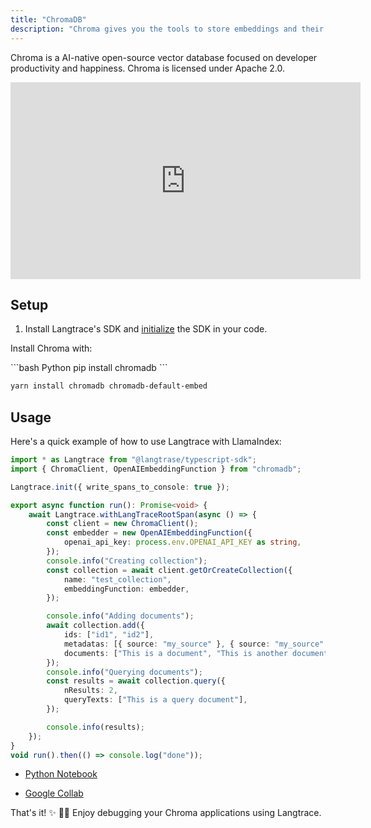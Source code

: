 ```yaml
---
title: "ChromaDB"
description: "Chroma gives you the tools to store embeddings and their metadata."
---
```


Chroma is a AI-native open-source vector database focused on developer productivity and happiness. Chroma is licensed under Apache 2.0.

<iframe
	width="560"
	height="315"
	src="https://www.youtube.com/embed/DFgngVQ3hUM?si=Jr2LhsTAY7bR4Uh1"
	title="YouTube video player"
	frameBorder="0"
	allow="accelerometer; autoplay; clipboard-write; encrypted-media; gyroscope; picture-in-picture; web-share"
	referrerPolicy="strict-origin-when-cross-origin"
	allowFullScreen
></iframe>

## Setup

1. Install Langtrace's SDK and [initialize](/quickstart) the SDK in your code.

Install Chroma with:

<CodeGroup>
```bash Python
pip install chromadb
```

```bash Typescript
yarn install chromadb chromadb-default-embed
```

</CodeGroup>

## Usage

Here's a quick example of how to use Langtrace with LlamaIndex:

```typescript Typescript SDK
import * as Langtrace from "@langtrase/typescript-sdk";
import { ChromaClient, OpenAIEmbeddingFunction } from "chromadb";

Langtrace.init({ write_spans_to_console: true });

export async function run(): Promise<void> {
	await Langtrace.withLangTraceRootSpan(async () => {
		const client = new ChromaClient();
		const embedder = new OpenAIEmbeddingFunction({
			openai_api_key: process.env.OPENAI_API_KEY as string,
		});
		console.info("Creating collection");
		const collection = await client.getOrCreateCollection({
			name: "test_collection",
			embeddingFunction: embedder,
		});

		console.info("Adding documents");
		await collection.add({
			ids: ["id1", "id2"],
			metadatas: [{ source: "my_source" }, { source: "my_source" }],
			documents: ["This is a document", "This is another document"],
		});
		console.info("Querying documents");
		const results = await collection.query({
			nResults: 2,
			queryTexts: ["This is a query document"],
		});

		console.info(results);
	});
}
void run().then(() => console.log("done"));
```

- [Python Notebook](https://github.com/Scale3-Labs/langtrace-docs/blob/main/langtrace-examples/chroma-example/chroma-starter.py.ipynb)

- [Google Collab](https://colab.research.google.com/github/Scale3-Labs/langtrace-docs/blob/main/langtrace-examples/chroma-example/chroma-starter.py.ipynb)

That's it! ✨ 🧙‍♂️ Enjoy debugging your Chroma applications using Langtrace.
